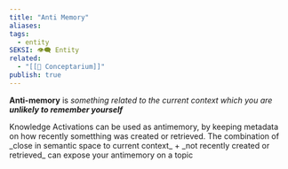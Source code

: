 ```yaml
---
title: "Anti Memory"
aliases: 
tags:
  - entity
SEKSI: 👁️‍🗨️ Entity
related:
  - "[[📰 Conceptarium]]"
publish: true
---
```



**Anti-memory** is _something related to the current context which you are **unlikely to remember yourself**_

<Link href="/c/knowledge-activations" className="text-[var(--color-primary)] hover:underline hover:text-[var(--color-secondary)] transition-colors font-medium">Knowledge Activations</Link> can be used as antimemory, by keeping metadata on how recently sometthing was created or retrieved. The combination of _close in semantic space to current context_ + _not recently created or retrieved_ can expose your antimemory on a topic
